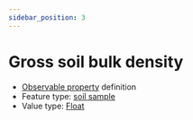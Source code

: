 ```yaml
---
sidebar_position: 3
---
```



# Gross soil bulk density

- [Observable property](/viewers/dawe-vocabs?uri=https://linked.data.gov.au/def/nrm/a344d029-4b47-455e-89d9-a1040877a5ce) definition
- Feature type: [soil sample](http://linked.data.gov.au/def/tern-cv/06461021-a6c2-4175-9651-23653c2b9116)
- Value type: [Float](https://w3id.org/tern/ontologies/tern/Float)

<Example
  protocolModule="soil-bulk-density"
  observableProperty="https://linked.data.gov.au/def/nrm/a344d029-4b47-455e-89d9-a1040877a5ce"
/>
